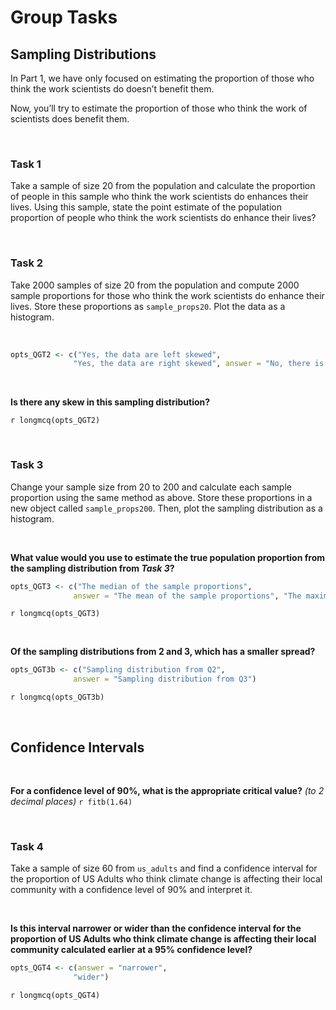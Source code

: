 # Group Tasks {-}

## Sampling Distributions {-}

In Part 1, we have only focused on estimating the proportion of those who think the work scientists do doesn’t benefit them.

Now, you’ll try to estimate the proportion of those who think the work of scientists does benefit them.

<br>

### Task 1 {-}

Take a sample of size 20 from the population and calculate the proportion of people in this sample who think the work scientists do enhances their lives. Using this sample, state the point estimate of the population proportion of people who think the work scientists do enhance their lives?

<br>

### Task 2 {-}

Take 2000 samples of size 20 from the population and compute 2000 sample proportions for those who think the work scientists do enhance their lives. Store these proportions as `sample_props20`. Plot the data as a histogram.

<br>



```r
opts_QGT2 <- c("Yes, the data are left skewed",
              "Yes, the data are right skewed", answer = "No, there is no skew present")
```

<br>


**Is there any skew in this sampling distribution?**

`r longmcq(opts_QGT2)`

<br>

### Task 3 {-}

Change your sample size from 20 to 200 and calculate each sample proportion using the same method as above. Store these proportions in a new object called `sample_props200`. Then, plot the sampling distribution as a histogram.

<br>


**What value would you use to estimate the true population proportion from the sampling distribution from *Task 3*?**

```r
opts_QGT3 <- c("The median of the sample proportions",
              answer = "The mean of the sample proportions", "The maximum of the sample proportions", "The minimum of the sample proportions")
```

`r longmcq(opts_QGT3)`


<br>

**Of the sampling distributions from 2 and 3, which has a smaller spread?**

```r
opts_QGT3b <- c("Sampling distribution from Q2",
              answer = "Sampling distribution from Q3")
```

`r longmcq(opts_QGT3b)`

<br>

## Confidence Intervals {-}

<br>

**For a confidence level of 90%, what is the appropriate critical value?** *(to 2 decimal places)*
`r fitb(1.64)`

<br>

### Task 4 {-}

Take a sample of size 60 from `us_adults` and find a confidence interval for the proportion of US Adults who think climate change is affecting their local community with a confidence level of 90% and interpret it.

<br>

**Is this interval narrower or wider than the confidence interval for the proportion of US Adults who think climate change is affecting their local community calculated earlier at a 95% confidence level?**

```r
opts_QGT4 <- c(answer = "narrower",
              "wider")
```

`r longmcq(opts_QGT4)`

<br>




